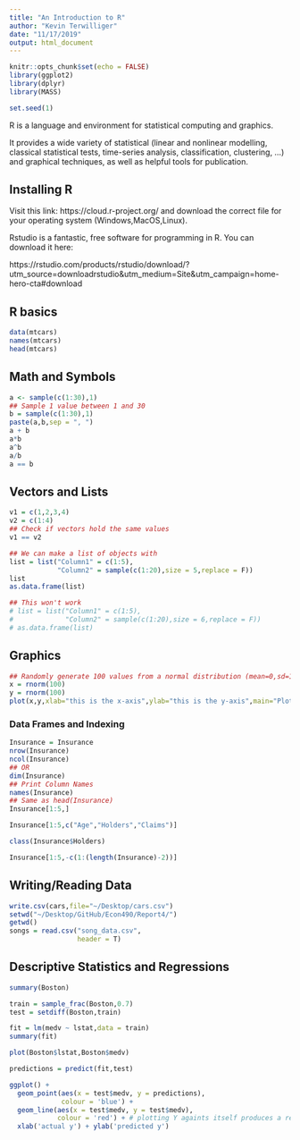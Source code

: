 ```yaml
---
title: "An Introduction to R"
author: "Kevin Terwilliger"
date: "11/17/2019"
output: html_document
---
```


```r
knitr::opts_chunk$set(echo = FALSE)
library(ggplot2)
library(dplyr)
library(MASS)

set.seed(1)
```

R is a language and environment for statistical computing and graphics.

It provides a wide variety of statistical (linear and nonlinear modelling, classical statistical tests, time-series analysis, classification, clustering, …) and graphical techniques, as well as helpful tools for publication.

## Installing R

Visit this link: https://cloud.r-project.org/ and download the correct file for your operating system (Windows,MacOS,Linux).

Rstudio is a fantastic, free software for programming in R. You can download it here:

https://rstudio.com/products/rstudio/download/?utm_source=downloadrstudio&utm_medium=Site&utm_campaign=home-hero-cta#download

## R basics

```r
data(mtcars)
names(mtcars)
head(mtcars)
```

## Math and Symbols

```r
a <- sample(c(1:30),1)
## Sample 1 value between 1 and 30
b = sample(c(1:30),1)
paste(a,b,sep = ", ")
a + b
a*b
a^b
a/b
a == b
```


## Vectors and Lists

```r
v1 = c(1,2,3,4)
v2 = c(1:4)
## Check if vectors hold the same values
v1 == v2
```

```r
## We can make a list of objects with
list = list("Column1" = c(1:5),
            "Column2" = sample(c(1:20),size = 5,replace = F))
list
as.data.frame(list)

## This won't work
# list = list("Column1" = c(1:5),
#             "Column2" = sample(c(1:20),size = 6,replace = F))
# as.data.frame(list)
```

## Graphics

```r
## Randomly generate 100 values from a normal distribution (mean=0,sd=1)
x = rnorm(100)
y = rnorm(100)
plot(x,y,xlab="this is the x-axis",ylab="this is the y-axis",main="Plot of X vs Y")
```

### Data Frames and Indexing

```r
Insurance = Insurance
nrow(Insurance)
ncol(Insurance)
## OR
dim(Insurance)
## Print Column Names
names(Insurance)
## Same as head(Insurance)
Insurance[1:5,]

Insurance[1:5,c("Age","Holders","Claims")]

class(Insurance$Holders)

Insurance[1:5,-c(1:(length(Insurance)-2))]
```

## Writing/Reading Data

```r
write.csv(cars,file="~/Desktop/cars.csv")
setwd("~/Desktop/GitHub/Econ490/Report4/")
getwd()
songs = read.csv("song_data.csv",
                 header = T)
```

## Descriptive Statistics and Regressions

```r
summary(Boston)

train = sample_frac(Boston,0.7)
test = setdiff(Boston,train)

fit = lm(medv ~ lstat,data = train)
summary(fit)

plot(Boston$lstat,Boston$medv)
```

```r
predictions = predict(fit,test)

ggplot() +
  geom_point(aes(x = test$medv, y = predictions),
             colour = 'blue') +
  geom_line(aes(x = test$medv, y = test$medv),
            colour = 'red') + # plotting Y againts itself produces a red 45 degree line 
  xlab('actual y') + ylab('predicted y')
```

